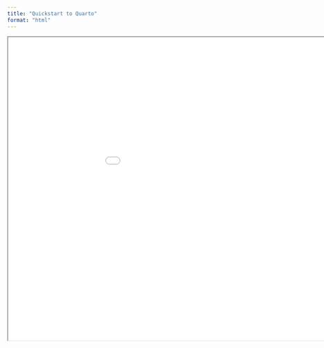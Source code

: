 ```yaml
---
title: "Quickstart to Quarto"
format: "html"
---
```


```{=html}
<iframe width="1050" height="700" src="../../presentations/2023-04-26_quickstart-to-quarto/slides/2023-04-26_quickstart-to-quarto.html"></iframe>
```
